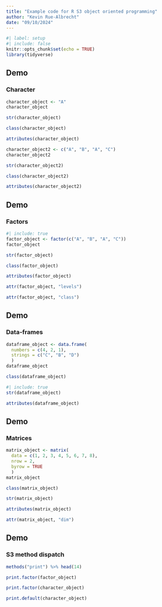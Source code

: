 ```yaml
---
title: "Example code for R S3 object oriented programming"
author: "Kevin Rue-Albrecht"
date: "09/10/2024"
---
```


```r
#| label: setup
#| include: false
knitr::opts_chunk$set(echo = TRUE)
library(tidyverse)
```

## Demo

### Character

```r
character_object <- "A"
character_object
```

```r
str(character_object)
```

```r
class(character_object)
```

```r
attributes(character_object)
```

```r
character_object2 <- c("A", "B", "A", "C")
character_object2
```

```r
str(character_object2)
```

```r
class(character_object2)
```

```r
attributes(character_object2)
```

## Demo

### Factors

```r
#| include: true
factor_object <- factor(c("A", "B", "A", "C"))
factor_object
```

```r
str(factor_object)
```

```r
class(factor_object)
```

```r
attributes(factor_object)
```

```r
attr(factor_object, "levels")
```

```r
attr(factor_object, "class")
```

## Demo

### Data-frames

```r
dataframe_object <- data.frame(
  numbers = c(4, 2, 1),
  strings = c("C", "B", "D")
  )
dataframe_object
```

```r
class(dataframe_object)
```

```r
#| include: true
str(dataframe_object)
```

```r
attributes(dataframe_object)
```

## Demo

### Matrices

```r
matrix_object <- matrix(
  data = c(1, 2, 3, 4, 5, 6, 7, 8),
  nrow = 2,
  byrow = TRUE
  )
matrix_object
```

```r
class(matrix_object)
```

```r
str(matrix_object)
```

```r
attributes(matrix_object)
```

```r
attr(matrix_object, "dim")
```

## Demo

### S3 method dispatch

```r
methods("print") %>% head(14)
```

```r
print.factor(factor_object)
```

```r
print.factor(character_object)
```

```r
print.default(character_object)
```
